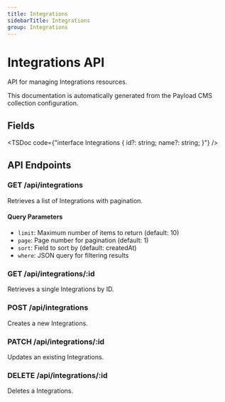 ```yaml
---
title: Integrations
sidebarTitle: Integrations
group: Integrations
---
```



# Integrations API

API for managing Integrations resources.

<Callout type="info">
  This documentation is automatically generated from the Payload CMS collection configuration.
</Callout>


## Fields

<TSDoc code={"interface Integrations {
  id?: string;
  name?: string;
}"} />




## API Endpoints

### GET /api/integrations
Retrieves a list of Integrations with pagination.

#### Query Parameters
- `limit`: Maximum number of items to return (default: 10)
- `page`: Page number for pagination (default: 1)
- `sort`: Field to sort by (default: createdAt)
- `where`: JSON query for filtering results

### GET /api/integrations/:id
Retrieves a single Integrations by ID.

### POST /api/integrations
Creates a new Integrations.

### PATCH /api/integrations/:id
Updates an existing Integrations.

### DELETE /api/integrations/:id
Deletes a Integrations.

